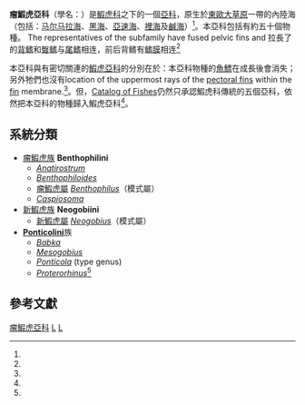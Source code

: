 {{noteTA
|T=zh-cn:瘤虾虎鱼亚科; zh-tw:瘤鰕虎亞科
|1=zh-cn:虾虎鱼; zh-tw:鰕虎
}}
{{Automatic Taxobox
| taxon = Benthophilinae
| authority = Beling & Iljin, 1927
| image = Neogobiusfluviatilisandkessleri.JPG
| image_caption = The pale monkey goby (''[[Neogobius_fluviatilis|Neogobius fluviatilis]]'') and the dark bighead goby (''[[Ponticola_kessleri|Ponticola kessleri]]'') are representatives of Benthophilinae
| type_genus =[[瘤鰕虎屬|瘤鰕虎屬]] ''[[Benthophilus|Benthophilus]]''
| type_genus_authority = [[Carl_Edward_von_Eichwald|Eichwald]], 1831
| subdivision_ranks = [[屬_(生物)|屬]]
| subdivision = [[#系統分類|見內文]]
}}

'''瘤鰕虎亞科'''（學名：{{lang|la|'''Benthophilinae'''}}）是[[鰕虎科|鰕虎科]]之下的一個[[亞科|亞科]]，原生於[[東歐大草原|東歐大草原]]一帶的內陸海（包括：[[马尔马拉海|马尔马拉海]]、[[黑海|黑海]]、[[亞速海|亞速海]]、[[裡海|裡海]]及[[鹹海|鹹海]]）<ref name="Simonović 1996" />。本亞科包括有約五十個物種。
The representatives of the subfamily have fused pelvic fins and 
拉長了的[[背鳍|背鳍]]和[[臀鳍|臀鳍]]与[[尾鳍|尾鳍]]相连，前后背鳍有[[鳍膜|鳍膜]]相连<ref name="Miller 1986" />

本亞科與有密切關連的[[鰕虎亞科|鰕虎亞科]]的分別在於：本亞科物種的[[鰾|魚鰾]]在成長後會消失；另外牠們也沒有location of the uppermost rays of the [[pectoral_fin|pectoral fin]]s within the [[fin|fin]] membrane.<ref name="Pinchuk 1991" />。但{{asof|2017|02}}，[[Catalog_of_Fishes|Catalog of Fishes]]仍然只承認鰕虎科傳統的五個亞科，依然把本亞科的物種歸入鰕虎亞科<ref name="Eschmeyer" />。

==系統分類==
* [[瘤鰕虎族|瘤鰕虎族]] '''Benthophilini'''
** ''[[Anatirostrum|Anatirostrum]]''
** ''[[Benthophiloides|Benthophiloides]]''
**[[瘤鰕虎屬|瘤鰕虎屬]] ''[[Benthophilus|Benthophilus]]''（模式屬）
** ''[[Caspiosoma|Caspiosoma]]''
* [[新鰕虎族|新鰕虎族]] '''Neogobiini'''
**[[新鰕虎屬|新鰕虎屬]] ''[[Neogobius|Neogobius]]''（模式屬）
* '''[[Ponticolini|Ponticolini]]'''族
** ''[[Babka_(genus)|Babka]]''
** ''[[Mesogobius|Mesogobius]]''
** ''[[Ponticola|Ponticola]]'' (type genus)
** ''[[Proterorhinus|Proterorhinus]]''<ref name="Neilson 2009" />

==參考文獻==
{{Reflist|refs=
<ref name="Eschmeyer">{{cite journal
 |first=W.
 |last=Eschmeyer
 |year=2017
 |url=http://researcharchive.calacademy.org/research/ichthyology/catalog/SpeciesByFamily.asp
 |title=Catalog of Fishes
 |publisher=[[California_Academy_of_Sciences|California Academy of Sciences]]
 |date=2017-02-01
 |language=en
 |journal=
 |access-date=2017-02-02
 |archive-date=2010-02-07
 |archive-url=https://web.archive.org/web/20100207100716/http://researcharchive.calacademy.org/research/ichthyology/catalog/SpeciesByFamily.asp
 |dead-url=no
 }}</ref>
<ref name="Miller 1986">{{cite journal
 |last=Miller |first=P.J. 
 |year=1986
 |chapter=Gobiidae
 |editor1=Whitehead P.J.P.
 |editor2=Bauchot M.-L.
 |editor3=Hureau J.-C.
 |editor4=Nielsen J.
 |editor5=Tortonese E. 
 |title=Fishes of the North-eastern Atlantic and the Mediterranean, Vol. 3.
 |publisher=UNESCO |location=[[巴黎|Paris]] ([[法國|法國]]) }}</ref>
<ref name="Neilson 2009">{{cite journal
 |url=http://dx.doi.org/10.1016/j.ympev.2008.12.023
 |last1=Neilson |first1=M.E.
 |last2=Stepien |first2=C.A.
 |year=2009
 |title=Escape from the Ponto-Caspian: Evolution and biogeography of an endemic goby species flock (Benthophilinae: Gobiidae: Teleostei)
 |journal=Molecular Phylogenetics and Evolution
 |volume=52 |issue=1 |pages=84-102
 |doi=10.1016/j.ympev.2008.12.023
 |language=en }}</ref>
<ref name="Pinchuk 1991">{{cite journal
 |last=Pinchuk |first=V.I.
 |year=1991
 |title=K voprosu o grupirovkakh vidov v predelakh roda ''[[Neogobius|Neogobius]]'' (Perciformes)
 |journal=[[Voprosy_Ikhtiologii|Voprosy Ikhtiologii]]
 |volume=31 |pages=380–393 }}</ref>
<ref name="Simonović 1996">{{cite journal
 |url=http://onlinelibrary.wiley.com/doi/10.1111/j.1095-8649.1996.tb00098.x/abstract
 |last1=Simonović
 |first1=P.D.
 |last2=Nikolić
 |first2=V.P.
 |last3=Skóra
 |first3=K.E.
 |year=1996
 |title=Vertebral number in Ponto-Caspian gobies: phylogenetic relevance
 |journal=J. Fish Biol.
 |volume=49
 |pages=1027–1029
 |doi=10.1111/j.1095-8649.1996.tb00098.x
 |language=en
 |access-date=2017-02-02
 |archive-date=2015-11-28
 |archive-url=https://web.archive.org/web/20151128120642/http://onlinelibrary.wiley.com/doi/10.1111/j.1095-8649.1996.tb00098.x/abstract
 |dead-url=no
 }}</ref>
}}
{{Taxonbar|from=Q149424}}

[[Category:瘤鰕虎亞科|]]
[[Category:虾虎鱼科|L]]
[[Category:1927年描述的分类群|L]]